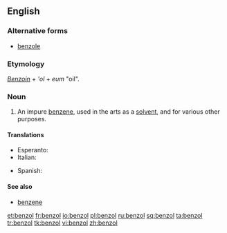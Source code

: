 ==English==

===Alternative forms===
* [[benzole]]

===Etymology===
''[[Benzoin]]'' + {{etyl|la}} '''ol'' + ''eum'' "oil".

===Noun===
{{en-noun}}

# {{organic chemistry}} An impure [[benzene]], used in the arts as a [[solvent]], and for various other purposes.

====Translations====
{{trans-top|an impure benzene}}
* Esperanto: {{t-|eo|benzolo|xs=Esperanto}}
* Italian: {{t-|it|benzolo|m}}
{{trans-mid}}
* Spanish: {{t-|es|benzol|m}}
{{trans-bottom}}

====See also====
* [[benzene]]

[[et:benzol]]
[[fr:benzol]]
[[io:benzol]]
[[pl:benzol]]
[[ru:benzol]]
[[sq:benzol]]
[[ta:benzol]]
[[tr:benzol]]
[[tk:benzol]]
[[vi:benzol]]
[[zh:benzol]]